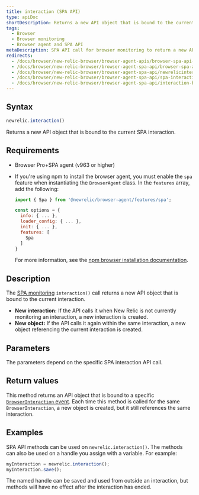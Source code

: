 ```yaml
---
title: interaction (SPA API)
type: apiDoc
shortDescription: Returns a new API object that is bound to the current SPA interaction.
tags:
  - Browser
  - Browser monitoring
  - Browser agent and SPA API
metaDescription: SPA API call for browser monitoring to return a new API object that is bound to the current interaction.
redirects:
  - /docs/browser/new-relic-browser/browser-agent-apis/browser-spa-api-newrelicinteraction
  - /docs/browser/new-relic-browser/browser-agent-spa-api/browser-spa-api-newrelicinteraction
  - /docs/browser/new-relic-browser/browser-agent-spa-api/newrelicinteraction-browser-spa-agent-api
  - /docs/browser/new-relic-browser/browser-agent-spa-api/spa-interaction
  - /docs/browser/new-relic-browser/browser-agent-spa-api/interaction-browser-spa-api
---
```


## Syntax

```js
newrelic.interaction()
```

Returns a new API object that is bound to the current SPA interaction.

## Requirements

* Browser Pro+SPA agent (v963 or higher)
* If you're using npm to install the browser agent, you must enable the `spa` feature when instantiating the `BrowserAgent` class. In the `features` array, add the following:

  ```js
  import { Spa } from '@newrelic/browser-agent/features/spa';

  const options = {
    info: { ... },
    loader_config: { ... },
    init: { ... },
    features: [
      Spa
    ]
  }
  ```

  For more information, see the [npm browser installation documentation](https://www.npmjs.com/package/@newrelic/browser-agent#new-relic-browser-agent).

## Description

The [SPA monitoring](/docs/browser/single-page-app-monitoring/get-started/introduction-single-page-app-monitoring) `interaction()` call returns a new API object that is bound to the current interaction.

* **New interaction:** If the API calls it when New Relic is not currently monitoring an interaction, a new interaction is created.
* **New object:** If the API calls it again within the same interaction, a new object referencing the current interaction is created.

## Parameters

The parameters depend on the specific SPA interaction API call.

## Return values

This method returns an API object that is bound to a specific [`BrowserInteraction` event](/docs/insights/explore-data/attributes/browser-default-attributes-insights#browserinteraction-attributes). Each time this method is called for the same `BrowserInteraction`, a new object is created, but it still references the same interaction.

## Examples

SPA API methods can be used on `newrelic.interaction()`. The methods can also be used on a handle you assign with a variable. For example:

```js
myInteraction = newrelic.interaction();
myInteraction.save();
```

The named handle can be saved and used from outside an interaction, but methods will have no effect after the interaction has ended.
